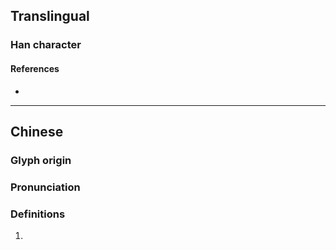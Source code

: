{{also|杂}}
{{character info}}
==Translingual==

===Han character===
{{Han char|rn=75|rad=木|as=02|sn=6|four=44917|canj=DKN,XDKN|ids=⿰木九}}

====References====
* {{Han ref|kx=0510.110|dkj=14434|dj=0894.090|hdz=21155.060|uh=6739|ud=26425|bh=C9F0|bd=51696}}

----

==Chinese==
{{zh-forms}}

===Glyph origin===
{{Han etym}}

===Pronunciation===
{{zh-pron
|m=guǐ,qiú
|c=gwai2,kau4
|mc=y
|oc=y
|cat=
}}

===Definitions===
{{zh-hanzi}}

# {{rfdef|zh}}